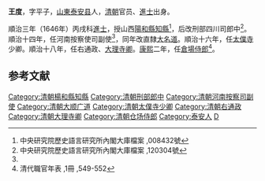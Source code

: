 {{Otheruses|王度|other=同名或類似名的其它條目描述}}
'''王度'''，字平子，[[山東|山東]][[泰安县_(山东省)|泰安县]]人，[[清朝|清朝]]官员、[[進士|進士]]出身。

順治三年（1646年）丙戌科[[進士|進士]]，授山西[[陽和縣|陽和縣]][[知縣|知縣]]<ref name="#1">中央研究院歷史語言研究所內閣大庫檔案 ,008432號</ref>，后改刑部四川司郎中<ref>中央研究院歷史語言研究所內閣大庫檔案 ,120304號</ref>。順治十四年，任河南按察使司副使<ref name="#1"/>，同年改直隸[[大名道|大名道]]。順治十六年，任[[太僕寺|太僕寺]]少卿。順治十八年，任右通政、[[大理寺卿|大理寺卿]]。[[康熙|康熙]]二年，任[[倉場侍郎|倉場侍郎]]<ref>清代職官年表 ,1冊 ,549-552</ref>。

==参考文献==
{{reflist}}

{{順治三年丙戌科殿試金榜}}
{{清朝官员小作品}}
[[Category:清朝楊和縣知縣|Category:清朝楊和縣知縣]]
[[Category:清朝刑部郎中|Category:清朝刑部郎中]]
[[Category:清朝河南按察司副使|Category:清朝河南按察司副使]]
[[Category:清朝大顺广道|Category:清朝大顺广道]]
[[Category:清朝太僕寺少卿|Category:清朝太僕寺少卿]]
[[Category:清朝右通政|Category:清朝右通政]]
[[Category:清朝大理寺卿|Category:清朝大理寺卿]]
[[Category:清朝仓场侍郎|Category:清朝仓场侍郎]]
[[Category:泰安人|Category:泰安人]]
[[Category:王姓|D]]